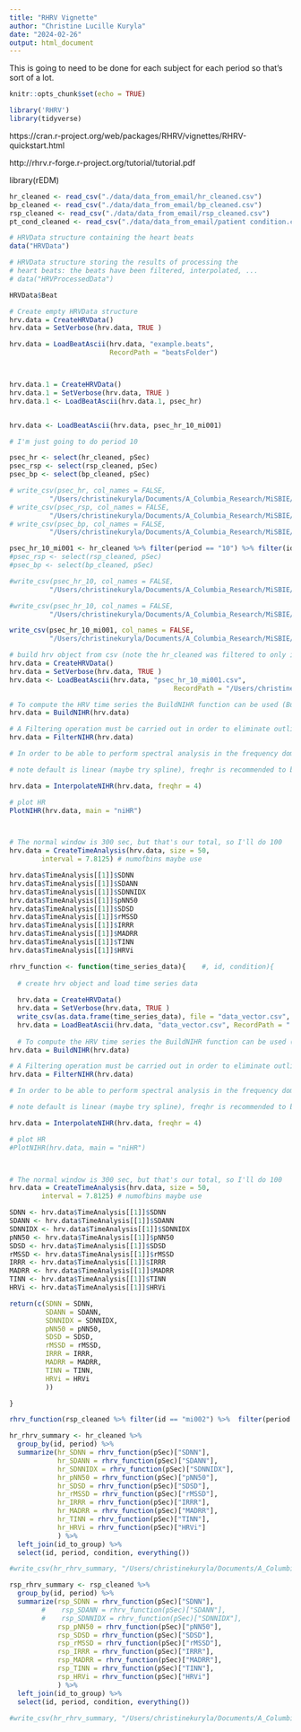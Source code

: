 ```yaml
---
title: "RHRV Vignette"
author: "Christine Lucille Kuryla"
date: "2024-02-26"
output: html_document
---
```


This is going to need to be done for each subject for each period so that's sort of a lot.

```r
knitr::opts_chunk$set(echo = TRUE)

library('RHRV')
library(tidyverse)
```

https://cran.r-project.org/web/packages/RHRV/vignettes/RHRV-quickstart.html 

http://rhrv.r-forge.r-project.org/tutorial/tutorial.pdf 

library(rEDM)

```r

hr_cleaned <- read_csv("./data/data_from_email/hr_cleaned.csv")
bp_cleaned <- read_csv("./data/data_from_email/bp_cleaned.csv")
rsp_cleaned <- read_csv("./data/data_from_email/rsp_cleaned.csv")
pt_cond_cleaned <- read_csv("./data/data_from_email/patient condition.csv")

```


```r

# HRVData structure containing the heart beats 
data("HRVData")

# HRVData structure storing the results of processing the 
# heart beats: the beats have been filtered, interpolated, ... 
# data("HRVProcessedData")

HRVData$Beat

```

  
```r

# Create empty HRVData structure
hrv.data = CreateHRVData()
hrv.data = SetVerbose(hrv.data, TRUE )

hrv.data = LoadBeatAscii(hrv.data, "example.beats",
                         RecordPath = "beatsFolder")



hrv.data.1 = CreateHRVData()
hrv.data.1 = SetVerbose(hrv.data, TRUE )
hrv.data.1 <- LoadBeatAscii(hrv.data.1, psec_hr)


hrv.data <- LoadBeatAscii(hrv.data, psec_hr_10_mi001)


```
  
```r

# I'm just going to do period 10

psec_hr <- select(hr_cleaned, pSec)
psec_rsp <- select(rsp_cleaned, pSec)
psec_bp <- select(bp_cleaned, pSec)

# write_csv(psec_hr, col_names = FALSE,
          "/Users/christinekuryla/Documents/A_Columbia_Research/MiSBIE/misbie/data/data_from_email/extracted/psec_hr.csv")
# write_csv(psec_rsp, col_names = FALSE,
          "/Users/christinekuryla/Documents/A_Columbia_Research/MiSBIE/misbie/data/data_from_email/extracted/psec_rsp.csv")
# write_csv(psec_bp, col_names = FALSE,
          "/Users/christinekuryla/Documents/A_Columbia_Research/MiSBIE/misbie/data/data_from_email/extracted/psec_bp.csv")

psec_hr_10_mi001 <- hr_cleaned %>% filter(period == "10") %>% filter(id == "mi001") %>% select(pSec)
#psec_rsp <- select(rsp_cleaned, pSec)
#psec_bp <- select(bp_cleaned, pSec)

#write_csv(psec_hr_10, col_names = FALSE,
          "/Users/christinekuryla/Documents/A_Columbia_Research/MiSBIE/misbie/data/data_from_email/extracted/psec_hr_10.csv")

#write_csv(psec_hr_10, col_names = FALSE,
          "/Users/christinekuryla/Documents/A_Columbia_Research/MiSBIE/misbie/data/data_from_email/extracted/psec_hr_mi001_10.csv")

write_csv(psec_hr_10_mi001, col_names = FALSE,
          "/Users/christinekuryla/Documents/A_Columbia_Research/MiSBIE/misbie/data/data_from_email/extracted/psec_hr_10_mi001.csv")

```

```r

# build hrv object from csv (note the hr_cleaned was filtered to only include period 10)
hrv.data = CreateHRVData()
hrv.data = SetVerbose(hrv.data, TRUE )
hrv.data <- LoadBeatAscii(hrv.data, "psec_hr_10_mi001.csv",
                                         RecordPath = "/Users/christinekuryla/Documents/A_Columbia_Research/MiSBIE/misbie/data/data_from_email/extracted/")

# To compute the HRV time series the BuildNIHR function can be used (Build Non Interpolated Heart Rate). This function constructs both the RR and instantaneous heart rate (HR) series. We will refer to the instantaneous Heart Rate as the niHR (non interpolated Heart Rate) series. Both series are stored in the HRVData structure.
hrv.data = BuildNIHR(hrv.data)

# A Filtering operation must be carried out in order to eliminate outliers or spurious points present in the niHR time series with unacceptable physiological values.
hrv.data = FilterNIHR(hrv.data)

# In order to be able to perform spectral analysis in the frequency domain, a uniformly sampled HR series is required. It may be constructed from the niHR series by using the InterpolateNIHR function, which uses linear (default) or spline interpolation. The frequency of interpolation may be specified. 4 Hz (the default value) is enough for most applications.

# note default is linear (maybe try spline), freqhr is recommended to be 4 Hz

hrv.data = InterpolateNIHR(hrv.data, freqhr = 4)

# plot HR
PlotNIHR(hrv.data, main = "niHR")



# The normal window is 300 sec, but that's our total, so I'll do 100
hrv.data = CreateTimeAnalysis(hrv.data, size = 50,
        interval = 7.8125) # numofbins maybe use 

hrv.data$TimeAnalysis[[1]]$SDNN
hrv.data$TimeAnalysis[[1]]$SDANN
hrv.data$TimeAnalysis[[1]]$SDNNIDX
hrv.data$TimeAnalysis[[1]]$pNN50
hrv.data$TimeAnalysis[[1]]$SDSD
hrv.data$TimeAnalysis[[1]]$rMSSD
hrv.data$TimeAnalysis[[1]]$IRRR
hrv.data$TimeAnalysis[[1]]$MADRR
hrv.data$TimeAnalysis[[1]]$TINN
hrv.data$TimeAnalysis[[1]]$HRVi


```

```r

rhrv_function <- function(time_series_data){    #, id, condition){
  
  # create hrv object and load time series data
  
  hrv.data = CreateHRVData()
  hrv.data = SetVerbose(hrv.data, TRUE )
  write_csv(as.data.frame(time_series_data), file = "data_vector.csv", col_names = FALSE)
  hrv.data = LoadBeatAscii(hrv.data, "data_vector.csv", RecordPath = "./")
  
  # To compute the HRV time series the BuildNIHR function can be used (Build Non Interpolated Heart Rate). This function constructs both the RR and instantaneous heart rate (HR) series. We will refer to the instantaneous Heart Rate as the niHR (non interpolated Heart Rate) series. Both series are stored in the HRVData structure.
hrv.data = BuildNIHR(hrv.data)

# A Filtering operation must be carried out in order to eliminate outliers or spurious points present in the niHR time series with unacceptable physiological values.
hrv.data = FilterNIHR(hrv.data)

# In order to be able to perform spectral analysis in the frequency domain, a uniformly sampled HR series is required. It may be constructed from the niHR series by using the InterpolateNIHR function, which uses linear (default) or spline interpolation. The frequency of interpolation may be specified. 4 Hz (the default value) is enough for most applications.

# note default is linear (maybe try spline), freqhr is recommended to be 4 Hz

hrv.data = InterpolateNIHR(hrv.data, freqhr = 4)

# plot HR
#PlotNIHR(hrv.data, main = "niHR")



# The normal window is 300 sec, but that's our total, so I'll do 100
hrv.data = CreateTimeAnalysis(hrv.data, size = 50,
        interval = 7.8125) # numofbins maybe use 

SDNN <- hrv.data$TimeAnalysis[[1]]$SDNN
SDANN <- hrv.data$TimeAnalysis[[1]]$SDANN
SDNNIDX <- hrv.data$TimeAnalysis[[1]]$SDNNIDX
pNN50 <- hrv.data$TimeAnalysis[[1]]$pNN50
SDSD <- hrv.data$TimeAnalysis[[1]]$SDSD
rMSSD <- hrv.data$TimeAnalysis[[1]]$rMSSD
IRRR <- hrv.data$TimeAnalysis[[1]]$IRRR
MADRR <- hrv.data$TimeAnalysis[[1]]$MADRR
TINN <- hrv.data$TimeAnalysis[[1]]$TINN
HRVi <- hrv.data$TimeAnalysis[[1]]$HRVi

return(c(SDNN = SDNN, 
         SDANN = SDANN,
         SDNNIDX = SDNNIDX,
         pNN50 = pNN50,
         SDSD = SDSD,
         rMSSD = rMSSD,
         IRRR = IRRR,
         MADRR = MADRR,
         TINN = TINN,
         HRVi = HRVi
         ))

}

rhrv_function(rsp_cleaned %>% filter(id == "mi002") %>%  filter(period == 10) %>% pull(pSec))

hr_rhrv_summary <- hr_cleaned %>% 
  group_by(id, period) %>% 
  summarize(hr_SDNN = rhrv_function(pSec)["SDNN"],
            hr_SDANN = rhrv_function(pSec)["SDANN"],
            hr_SDNNIDX = rhrv_function(pSec)["SDNNIDX"],
            hr_pNN50 = rhrv_function(pSec)["pNN50"],
            hr_SDSD = rhrv_function(pSec)["SDSD"],
            hr_rMSSD = rhrv_function(pSec)["rMSSD"],
            hr_IRRR = rhrv_function(pSec)["IRRR"],
            hr_MADRR = rhrv_function(pSec)["MADRR"],
            hr_TINN = rhrv_function(pSec)["TINN"],
            hr_HRVi = rhrv_function(pSec)["HRVi"]
            ) %>% 
  left_join(id_to_group) %>% 
  select(id, period, condition, everything())

#write_csv(hr_rhrv_summary, "/Users/christinekuryla/Documents/A_Columbia_Research/MiSBIE/misbie/data/results/hr_rhrv_summary_20240319.csv")

rsp_rhrv_summary <- rsp_cleaned %>% 
  group_by(id, period) %>% 
  summarize(rsp_SDNN = rhrv_function(pSec)["SDNN"],
        #    rsp_SDANN = rhrv_function(pSec)["SDANN"],
        #    rsp_SDNNIDX = rhrv_function(pSec)["SDNNIDX"],
            rsp_pNN50 = rhrv_function(pSec)["pNN50"],
            rsp_SDSD = rhrv_function(pSec)["SDSD"],
            rsp_rMSSD = rhrv_function(pSec)["rMSSD"],
            rsp_IRRR = rhrv_function(pSec)["IRRR"],
            rsp_MADRR = rhrv_function(pSec)["MADRR"],
            rsp_TINN = rhrv_function(pSec)["TINN"],
            rsp_HRVi = rhrv_function(pSec)["HRVi"]
            ) %>% 
  left_join(id_to_group) %>% 
  select(id, period, condition, everything())
  
#write_csv(hr_rhrv_summary, "/Users/christinekuryla/Documents/A_Columbia_Research/MiSBIE/misbie/data/results/hr_rhrv_summary_20240319.csv")

```

  